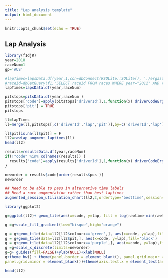 ```yaml
---
title: "Lap analysis template"
output: html_document
---
```


```r
knitr::opts_chunk$set(echo = TRUE)
```

## Lap Analysis

```r
library(f1djR)
year=2018
raceNum=1
gp='AUS'
```
```r
#lapTimes=lapsData.df(year,1,con=dbConnect(RSQLite::SQLite(), './ergastdb13.sqlite'))
#raceId=dbGetQuery(f1,'SELECT raceId FROM races WHERE year="2012" AND round="1"')
lapTimes=lapsData.df(year,raceNum)


```


```r
pitstops=pitsData.df(year,raceNum )
pitstops['code']=apply(pitstops['driverId'],1,function(x) driverCodeErgast(x))
pitstops['pit'] = TRUE
pitstops
```

```r
ll=lapTimes
ll=merge(ll,pitstops[,c('driverId','lap','pit')],by=c('driverId','lap'),all.x=TRUE)

ll$pit[is.na(ll$pit)] = F
ll2=rawLap_augment_laptimes(ll)
head(ll2)
```


```r

results=resultsData.df(year,raceNum)
if(!"code" %in% colnames(results)) {
  results['code']=apply(results['driverId'],1,function(x) driverCodeErgast(x))
}

neworder = results$code[order(results$pos )]
neworder
```

```r
## Need to be able to pass in alternative time labels
## Need a race augmentation rather than best laptimes
augmented_session_utilisation_chart(ll2,2,ordertype='besttime',session=paste("F1",gp,year,", Race"), neworder=rev(neworder))
```

```r
library(ggplot2)

g=ggplot(ll2)+ geom_tile(aes(x=code, y=lap, fill = log(rawtime-min(rawtime))))

g =g+scale_fill_gradient(low="bisque",high="orange")

g = g+geom_tile(data=ll2[ll2$colourx=='green',], aes(x=code, y=lap),fill='green4')
g = g+geom_tile(data=ll2[ll2$pit,], aes(x=code, y=lap),fill='black')
g = g+geom_tile(data=ll2[ll2$colourx=='purple',], aes(x=code, y=lap),fill='purple') + geom_text(data=ll2[((ll2$colourx %in% c('purple', 'green')) | ll2$pit),],aes(x=code, y=lap,label=strtime),col='white',size=1)
g =g+scale_x_discrete(limits=neworder)
g=g+ guides(fill=FALSE)+ylab(NULL)+xlab(NULL)
g+theme_bw() + theme(panel.border = element_blank(), panel.grid.major = element_blank(),axis.ticks.y = element_blank(),axis.ticks.x = element_blank(),
panel.grid.minor = element_blank())+theme(axis.text.x = element_text(angle = 45))
```
```r
head(ll2)
```

